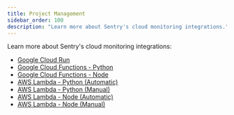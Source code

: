 ```yaml
---
title: Project Management
sidebar_order: 100
description: "Learn more about Sentry's cloud monitoring integrations."
---
```


Learn more about Sentry's cloud monitoring integrations:

- [Google Cloud Run](/product/integrations/cloud-monitoring/gcp-cloud-run/)
- [Google Cloud Functions - Python](/platforms/python/guides/gcp-functions/)
- [Google Cloud Functions - Node](/platforms/node/guides/gcp-functions/)
- [AWS Lambda - Python (Automatic)](/product/integrations/cloud-monitoring/aws-lambda/)
- [AWS Lambda - Python (Manual)](/platforms/python/guides/aws-lambda/)
- [AWS Lambda - Node (Automatic)](/product/integrations/cloud-monitoring/aws-lambda/)
- [AWS Lambda - Node (Manual)](/platforms/node/guides/aws-lambda/)
